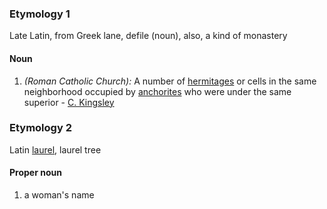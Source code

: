 ===Etymology 1===
Late Latin, from Greek lane, defile (noun), also, a kind of monastery
====Noun====
#''(Roman Catholic Church):'' A number of [[hermitage]]s or cells in the same neighborhood occupied by [[anchorite]]s who were under the same superior - [[C. Kingsley]]
===Etymology 2===
Latin [[laurel]], laurel tree
====Proper noun====
#a woman's name